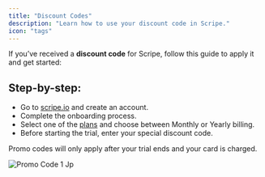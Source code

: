 ```yaml
---
title: "Discount Codes"
description: "Learn how to use your discount code in Scripe."
icon: "tags"
---
```


If you’ve received a **discount code** for Scripe, follow this guide to apply it and get started:

## Step-by-step:

- Go to [scripe.io](http://scripe.io) and create an account.
- Complete the onboarding process.
- Select one of the [plans](/started/plans) and choose between Monthly or Yearly billing.
- Before starting the trial, enter your special discount code.

<Note>
  Promo codes will only apply after your trial ends and your card is charged.
</Note>

![Promo Code 1 Jp](/images/promo-code-1.jpg)